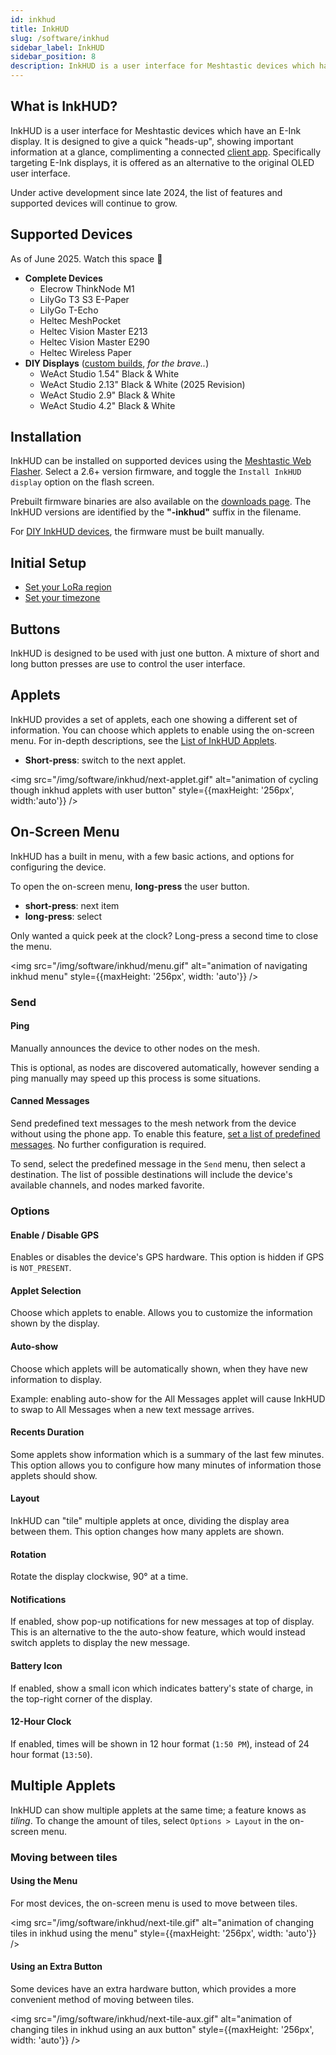 ```yaml
---
id: inkhud
title: InkHUD
slug: /software/inkhud
sidebar_label: InkHUD
sidebar_position: 8
description: InkHUD is a user interface for Meshtastic devices which have an E-Ink display. It is designed to give a quick "heads-up", showing important information at a glance.
---
```



## What is InkHUD?

InkHUD is a user interface for Meshtastic devices which have an E-Ink display. It is designed to give a quick "heads-up", showing important information at a glance, complimenting a connected [client app](/downloads/). Specifically targeting E-Ink displays, it is offered as an alternative to the original OLED user interface.

Under active development since late 2024, the list of features and supported devices will continue to grow.

## Supported Devices
As of June 2025. Watch this space 👀

- **Complete Devices**
  - Elecrow ThinkNode M1
  - LilyGo T3 S3 E-Paper
  - LilyGo T-Echo
  - Heltec MeshPocket
  - Heltec Vision Master E213
  - Heltec Vision Master E290
  - Heltec Wireless Paper
- **DIY Displays** ([custom builds](/docs/software/inkhud/diy-builds/), _for the brave.._)
  - WeAct Studio 1.54" Black & White
  - WeAct Studio 2.13" Black & White (2025 Revision)
  - WeAct Studio 2.9" Black & White
  - WeAct Studio 4.2" Black & White

## Installation

InkHUD can be installed on supported devices using the [Meshtastic Web Flasher](https://flasher.meshtastic.org). Select a 2.6+ version firmware, and toggle the `Install InkHUD display` option on the flash screen.

Prebuilt firmware binaries are also available on the [downloads page](/downloads/). The InkHUD versions are identified by the **"-inkhud"** suffix in the filename.

For [DIY InkHUD devices](/docs/software/inkhud/diy-builds/), the firmware must be built manually.

## Initial Setup

* [Set your LoRa region](/docs/configuration/region-by-country/)
* [Set your timezone](/docs/configuration/radio/device#tzdef-timezone-definition)

## Buttons

InkHUD is designed to be used with just one button. A mixture of short and long button presses are use to control the user interface.

## Applets

InkHUD provides a set of applets, each one showing a different set of information. You can choose which applets to enable using the on-screen menu. For in-depth descriptions, see the [List of InkHUD Applets](./applets.mdx).

* **Short-press**: switch to the next applet.

<img
  src="/img/software/inkhud/next-applet.gif"
  alt="animation of cycling though inkhud applets with user button"
  style={{maxHeight: '256px', width:'auto'}}
/>

## On-Screen Menu

InkHUD has a built in menu, with a few basic actions, and options for configuring the device.

To open the on-screen menu, **long-press** the user button.
* **short-press**: next item
* **long-press**: select

Only wanted a quick peek at the clock? Long-press a second time to close the menu. 

<img
  src="/img/software/inkhud/menu.gif"
  alt="animation of navigating inkhud menu"
  style={{maxHeight: '256px', width: 'auto'}}
/>

### Send

#### Ping

Manually announces the device to other nodes on the mesh. 

This is optional, as nodes are discovered automatically, 
however sending a ping manually may speed up this process is some situations.

#### Canned Messages

Send predefined text messages to the mesh network from the device without using the phone app. 
To enable this feature, [set a list of predefined messages](https://meshtastic.org/docs/configuration/module/canned-message/#messages).
No further configuration is required.

To send, select the predefined message in the `Send` menu, then select a destination. The list of possible destinations will include the device's available channels, and nodes marked favorite.

### Options

#### Enable / Disable GPS

Enables or disables the device's GPS hardware. This option is hidden if GPS is `NOT_PRESENT`.

#### Applet Selection

Choose which applets to enable. Allows you to customize the information shown by the display.

#### Auto-show

Choose which applets will be automatically shown, when they have new information to display.

Example: enabling auto-show for the All Messages applet will cause InkHUD to swap to All Messages when a new text message arrives.

#### Recents Duration

Some applets show information which is a summary of the last few minutes. This option allows you to configure how many minutes of information those applets should show.

#### Layout

InkHUD can "tile" multiple applets at once, dividing the display area between them. This option changes how many applets are shown.

#### Rotation

Rotate the display clockwise, 90° at a time.

#### Notifications

If enabled, show pop-up notifications for new messages at top of display. This is an alternative to the the auto-show feature, which would instead switch applets to display the new message.

#### Battery Icon

If enabled, show a small icon which indicates battery's state of charge, in the top-right corner of the display.

#### 12-Hour Clock

If enabled, times will be shown in 12 hour format (`1:50 PM`), instead of 24 hour format (`13:50`).

## Multiple Applets

InkHUD can show multiple applets at the same time; a feature knows as _tiling_. To change the amount of tiles, select `Options > Layout` in the on-screen menu.

### Moving between tiles

#### Using the Menu

For most devices, the on-screen menu is used to move between tiles.

<img
  src="/img/software/inkhud/next-tile.gif"
  alt="animation of changing tiles in inkhud using the menu"
  style={{maxHeight: '256px', width: 'auto'}}
/>

#### Using an Extra Button

Some devices have an extra hardware button, which provides a more convenient method of moving between tiles.

<img
  src="/img/software/inkhud/next-tile-aux.gif"
  alt="animation of changing tiles in inkhud using an aux button"
  style={{maxHeight: '256px', width: 'auto'}}
/>